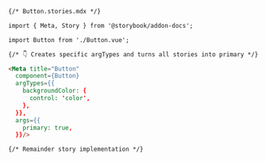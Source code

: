 ```md
{/* Button.stories.mdx */}

import { Meta, Story } from '@storybook/addon-docs';

import Button from './Button.vue';

{/* 👇 Creates specific argTypes and turns all stories into primary */}

<Meta title="Button"
  component={Button}
  argTypes={{
    backgroundColor: { 
      control: 'color',
    },
  }},
  args={{
    primary: true,
  }}/>

{/* Remainder story implementation */}
```